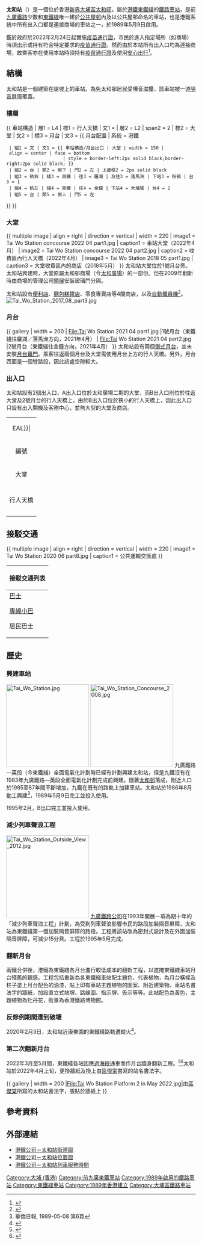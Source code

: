 {{otheruses|subject=[[香港|香港]][[港鐵|港鐵]]的[[鐵路車站|鐵路車站]]|other=其他地方的同名主題|太和站}}
{{NoteTA
|G1=Railway
|G2=Transport
|G3=Unit
|1=zh-hant:綫;zh-hans:线;
}}
{{Infobox station
|name = 太和
|eng_name = Tai Wo
|livery = #c89f05
|namecolour = white
|linecolour = {{東鐵綫顏色}}
|image = Tai Wo Station 2021 04 part4.jpg
|caption = 太和站月台（2021年4月）
|borough = {{HKG}}[[新界|新界]][[大埔區|大埔區]]
|address = [[太和_(香港)|太和]]寶雅路
|coordinates = {{Coord|22|27|3.67|N|114|9|40.21|E|display=it|type:railwaystation}}
|elevation = 
|operator = [[香港鐵路有限公司|香港鐵路有限公司]]
|lines = {{港铁路线标志|EAL|S}}
|distance = 
|platform = 2個[[側式月台|側式月台]]
|tracks = 2條
|connections = [[香港巴士|巴士]]、[[香港小巴|小巴]]
|structure = 架空車站
|hall = 
|depth = 
|levels = 2層<ref name="structure">{{cite news|url=http://www.mtr.com.hk/archive/ch/services/layouts/two.pdf|title=太和站位置圖|publisher=[[港鐵公司|港鐵公司]]|accessdate=2020-02-20|archive-date=2020-02-15|archive-url=https://web.archive.org/web/20200215094028/http://www.mtr.com.hk/archive/ch/services/layouts/two.pdf|dead-url=no}}</ref>
|interchange = 
|exits = 2個<ref name="structure"/>
|elevator = 2部<ref name="structure"/>
|escalator = 6條<ref name="structure"/>
|architect = 
|architectural_style = 
|colour = {{colorbox|#c89f05}} 泥黃色
|status = 使用中
|code = TWO<ref>TAW已由[[大圍站|大圍站]]使用，故採用TWO（'''T'''ai '''Wo'''）</ref>
|built = 
|opened = 1989年5月9日
|opening = 
|closed = 
|rebuilt = 
|former = 
|passengers = 
|station_hours = 05:37-01:03
|first = <!--羅湖/落馬洲站重開後刪除  往{{站|落馬洲}}：05:52<br />往{{站|羅湖||香港}}-->往{{站|上水||香港}}：05:49<br />往{{港鐵起訖站|ERL|L}}：05:47
|last = <!--羅湖/落馬洲站重開後刪除  往{{站|落馬洲}}：22:03<br />往{{站|羅湖||香港}}：23:35<br />-->往{{站|上水||香港}}：00:53<br />往{{港鐵起訖站|ERL|L}}：00:13<br />往{{站|紅磡}}：00:43
|adjacent = {{Adjacent stations|system=港鐵|line=東鐵|left=大埔墟|right=粉嶺}}
|other_services = 
|route_map = {{Routemap|inline=yes|legend=no|map=
RP2!~vDSTR~LL!~MFADEg\vSTRgf!~MFADEg\vDSTR~RR!~MFADEg~~{{rmri|u}} {{stl|港鐵|粉嶺}}
RP2wensRP4!~hvSTRae~LL\vSTR!~lhvSTRae\RP4q!~hvSTRae~RR~~大埔太和路
RP2!~BSl!~*1__align=r\vSTR\BSr
RP2!~BSl\vSTR\BSr!~*2__align=l
RP2l!~hvSTRa@g~LL\vSTR!~lhvSTRa@g\RP2q!~hvSTRa@g~RR~~寶雅路
WASSERq!~hvSTRe@f~LL\vSTR!~lhvSTRe@f\WASSERq!~hvSTRe@f~RR~~[[林村河|林村河]]
vDSTR~LL\vÜSTl\vDSTR~RR
vDSTR~LL!~MFADEf\vSTRgf!~MFADEf\vDSTR~RR!~MFADEf~~{{rmri|d}} {{stl|港鐵|大埔墟}}
}}
}}
'''太和站'''（{{lang-en|Tai Wo Station}}）是一個位於香港[[新界|新界]][[大埔區|大埔區]][[太和邨|太和邨]]，屬於[[港鐵|港鐵]][[東鐵綫|東鐵綫]]的[[鐵路車站|鐵路車站]]，是前[[九廣鐵路|九廣鐵路]]少數和[[東鐵綫|東鐵綫]]唯一建於[[公共屋邨|公共屋邨]]內及以公共屋邨命名的車站，也是港鐵系統中所有出入口都是連接商場的車站之一，於1989年5月9日啟用。

鑑於政府於2022年2月24日起實施[[疫苗通行證|疫苗通行證]]，市民於進入指定場所（如商場）時須出示或持有符合特定要求的[[疫苗通行證|疫苗通行證]]。然而由於本站所有出入口均為連接商場，故乘客亦在使用本站時須持有[[疫苗通行證|疫苗通行證]]及使用[[安心出行|安心出行]]<ref>{{Cite web |url=https://news.tvb.com/local/62176177e774ff3f7e0188c7/ |title=疫苗通行證正式實施 進商場等表列處所須掃安心出行 |access-date=2022-02-26 |archive-date=2022-02-26 |archive-url=https://web.archive.org/web/20220226153946/https://news.tvb.com/local/62176177e774ff3f7e0188c7/ }}</ref>。

==結構==
太和站是一個建築在堤坡上的車站。為免太和邨居民受嘈音滋擾，該車站被一道[[隔音屏障|隔音屏障]]覆蓋。

===樓層===
{{ 車站構造
| 層1 = L4 | 標1 = 行人天橋 | 文1 = {{spml|B出入口|客務中心}}
| 層2 = L2 | span2 = 2 | 標2 = 大堂 | 文2 = {{spml|A出入口|客務中心|商店|自助服務|洗手間}}
| 標3 = 月台 | 文3 = {{ 月台配置 | 系統 = 港鐵
  | 組1 = 文 | 文1 = {{ 車站構造/月台出口 | 大堂 | width = 150 | align = center | face = bottom
                      | style = border-left:2px solid black;border-right:2px solid black; }}
  | 組2 = 台 | 類2 = 側下 | 門2 = 左 | 上邊框2 = 2px solid black
  | 組3 = 軌右 | 綫3 = 東鐵 | 往3 = 羅湖 | 及往3 = 落馬洲 | 下站3 = 粉嶺 | 台3 = 1
  | 組4 = 軌左 | 綫4 = 東鐵 | 往4 = 金鐘 | 下站4 = 大埔墟 | 台4 = 2
  | 組5 = 台 | 類5 = 側上 | 門5 = 左
}}
}}

===大堂===
{{ multiple image | align = right | direction = vertical | width = 220
| image1 = Tai Wo Station concourse 2022 04 part1.jpg | caption1 = 車站大堂（2022年4月）
| image2 = Tai Wo Station concourse 2022 04 part2.jpg | caption2 = 收費區內行人天橋（2022年4月）
| image3 = Tai Wo Station 2018 05 part1.jpg | caption3 = 大堂收費區內的商店（2018年5月）
}}
太和站大堂位於1號月台旁。太和站興建時，大堂原屬太和邨商場（今[[太和廣場|太和廣場]]）的一部份。但在2009年翻新時由商場的管理公司[[領展|領展]]安裝玻璃門分隔。

太和站設有[[便利店|便利店]]、[[麵包糕餅店|麵包糕餅店]]、零食專賣店等4間商店，以及[[自動櫃員機|自動櫃員機]]<ref name="shops">{{cite web|url=http://www.mtr.com.hk/ch/customer/shops/shop_search.php#searchResult|title=車站商店搜尋－太和站|website=[[港鐵|港鐵]]|publisher=[[港鐵公司|港鐵公司]]|accessdate=2020年2月29日|language=zh-Hant|archive-date=2020年2月21日|archive-url=https://web.archive.org/web/20200221195453/http://www.mtr.com.hk/ch/customer/shops/shop_search.php#searchResult|dead-url=no}}</ref>。
[[File:Tai_Wo_Station_2017_08_part3.jpg|thumb]]

===月台===
{{ gallery | width = 200
| File:Tai Wo Station 2021 04 part1.jpg |1號月台（東鐵綫往羅湖／落馬洲方向，2021年4月）
| File:Tai Wo Station 2021 04 part2.jpg |2號月台（東鐵綫往金鐘方向，2021年4月）
}}
太和站設有兩個[[側式月台|側式月台]]，並未安裝[[月台幕門|月台幕門]]。乘客往返兩個月台及大堂需使用月台上方的行人天橋。另外，月台西面是一個彎路段，因此該處空隙較大。

===出入口===
太和站設有2個出入口，A出入口位於太和廣場二期的大堂，而B出入口則位於往返大堂及2號月台的行人天橋上。由於B出入口位於狹小的行人天橋上，因此出入口只設有出入閘機及客務中心，並無大型的大堂及商店。

<!--車站出口列表的內容經已按港鐵車站指示牌排列，請勿擅自加入非指示牌的內容-->
{| class="wikitable"
| colspan="4" align="center" bgcolor={{港鐵顏色|EAL}}|
|-
! 編號 !! 指示 !! 建議前往的目的地 !! 圖片
|-
! colspan=4 | 大堂
|-
| {{港鐵出口|A|附=盲同}} || style="white-space:nowrap;" | [[太和廣場|太和廣場]] || 太和廣場、神召會康樂中學、佛教長霞淨院、香港職工會聯盟培訓中心、[[香港鐵路博物館|香港鐵路博物館]]、錦石新村、[[文武二帝廟|文武二帝廟]]、[[帝欣苑|帝欣苑]]、[[寶雅苑|寶雅苑]]、大埔花園、大埔頭水圍村、[[太和邨|太和邨]]、太和體育館 || [[File:Tai_Wo_Station_2021_04_part5.jpg|150px]]
|-
! colspan=4 | 行人天橋
|-
| {{港鐵出口|B|附=盲升扶}} || 太和邨 || 太和邨、[[佛教大光慈航中學|佛教大光慈航中學]]、[[迦密聖道中學|迦密聖道中學]]、香港職工會聯盟培訓中心、[[香港婦女中心協會|香港婦女中心協會]]、翠怡花園、[[太湖花園|太湖花園]]、林村公立黃福鑾紀念學校、[[大埔政府合署|大埔政府合署]]、[[大埔官立小學|大埔官立小學]]、大埔三育中學、[[大埔運動場|大埔運動場]]、[[大埔游泳池|大埔游泳池]] || [[File:Tai_Wo_Station_2021_04_part6.jpg|150px]]
|-
| bgcolor="#EEEEEE" colspan=44 | {{港鐵出口|註=盲升扶同}}
|}

==接駁交通==
{{ multiple image | align = right | direction = vertical | width = 220
| image1 = Tai Wo Station 2020 06 part6.jpg | caption1 = 公共運輸交匯處
}}
{| class="mw-collapsible mw-collapsed wikitable" style="background:white; margin: 0 auto; width: auto;"  
! 接駁交通列表
|-
|
;[[香港巴士|巴士]]
{{九龍新界巴士簡單列表|63R|64K|64P|64X|65K|65X|71K|72|73|73A|73B|74A|74C|74D|264R|271P|271S|272E|273C|273P|N73|T74}}
{{過海隧道巴士簡單列表|307P|907B|907C_sa<!--|907D|N307-->}}
{{大嶼山巴士簡單列表|E41|N42A|N42P}}
;[[香港小巴|專線小巴]]
{{新界專線小巴簡單列表|21K|25A|25B|25K}}
;居民巴士
{{新界居民巴士簡單列表|NR51|NR503|NR514|NR533}}
|}

==歷史==
===興建車站===
[[File:Tai_Wo_Station.jpg|220px]]
[[File:Tai_Wo_Station_Concourse_2008.jpg|220px]]
九廣鐵路—英段（今東鐵綫）全面電氣化計劃時已經有計劃興建太和站，但是九鐵沒有在1983年九廣鐵路—英段全面電氣化計劃完成前興建。隨著[[太和邨|太和邨]]落成，附近人口於1985至87年間不斷增加，九鐵在既有的路軌上加建車站。太和站於1986年8月動工興建<REF>華僑日報, 1989-05-08 第6頁</REF>，1989年5月9日完工並投入使用。

1995年2月，B出口完工並投入使用。

===減少列車聲浪工程===
[[File:Tai_Wo_Station_Outside_View_2012.jpg|220px]]
[[九廣鐵路公司|九廣鐵路公司]]在1993年開展一項為期十年的「減少列車聲浪工程」計劃，為受到列車聲浪影響市民的路段加裝隔音屏障，太和站為東鐵綫第一個加裝隔音屏障的路段。工程將該站改為密封式設計及在外圍加裝隔音屏障，可減少15分貝。工程於1995年5月完成。

===翻新月台===
兩鐵合併後，港鐵為東鐵綫各月台進行較低成本的翻新工程，以遮掩東鐵綫車站月台殘舊的觀感。工程包括重新為各東鐵綫車站配主題色、代表植物，為月台橫樑及柱子塗上月台配色的油漆，貼上印有車站主題植物的圖案、附近建築物、車站名書法字的牆紙，加設直立式站牌、路線圖、指示牌、告示等等。此站配色為黃色，主題植物為牡丹花，街景為香港鐵路博物館。

===反修例期間遭到破壞===
2020年2月3日，太和站近康樂園的東鐵綫路軌遭縱火<ref>{{cite news|url=http://news.wenweipo.com/2020/02/03/IN2002030010.htm|title=港鐵四站連環遭破壞縱火|publisher=文匯網|date=2020-02-03|accessdate=2020-02-03|archive-date=2020-02-03|archive-url=https://web.archive.org/web/20200203090648/http://news.wenweipo.com/2020/02/03/IN2002030010.htm|dead-url=no}}</ref>。

===第二次翻新月台===
2022年3月至5月間，東鐵綫各站因應[[沙田至中環綫|過海段]]通車而作月台牆身翻新工程。<ref>{{cite news|url=https://std.stheadline.com/realtime/article/1814045/%E5%8D%B3%E6%99%82-%E6%B8%AF%E8%81%9E-%E6%9D%B1%E9%90%B5%E7%B7%9A%E8%BB%8A%E7%AB%99%E6%9C%88%E5%8F%B0%E6%8F%90%E5%8D%87%E7%BE%8E%E5%8C%96%E5%B7%A5%E7%A8%8B%E5%B1%95%E9%96%8B-%E9%A0%90%E8%A8%885%E6%9C%88%E5%AE%8C%E6%88%90|title=東鐵線車站月台提升美化工程展開 預計5月完成|work=星島日報|date=2022-03-01|accessdate=2022-05-18|archive-date=2022-03-08|archive-url=https://web.archive.org/web/20220308063004/https://std.stheadline.com/realtime/article/1814045/%E5%8D%B3%E6%99%82-%E6%B8%AF%E8%81%9E-%E6%9D%B1%E9%90%B5%E7%B7%9A%E8%BB%8A%E7%AB%99%E6%9C%88%E5%8F%B0%E6%8F%90%E5%8D%87%E7%BE%8E%E5%8C%96%E5%B7%A5%E7%A8%8B%E5%B1%95%E9%96%8B-%E9%A0%90%E8%A8%885%E6%9C%88%E5%AE%8C%E6%88%90}}</ref><ref>{{cite news|url=https://topick.hket.com/article/3192389/%E3%80%90%E6%9D%B1%E9%90%B5%E9%81%8E%E6%B5%B7%E3%80%91%E6%B8%AF%E9%90%B5%E6%8C%87%E7%BE%8E%E5%8C%9612%E5%80%8B%E6%9D%B1%E9%90%B5%E7%B6%AB%E8%BB%8A%E7%AB%99%E6%9C%88%E5%8F%B0%E7%89%86%E8%BA%AB%E5%8F%8A%E6%8F%90%E5%8D%87%E5%B7%A5%E7%A8%8B%20%20%20%20%20%E4%B9%9D%E9%BE%8D%E5%A1%98%E7%AB%99%E7%8E%87%E5%85%88%E5%B1%95%E9%96%8B%E6%96%995%E6%9C%88%E5%AE%8C%E6%88%90|title=【東鐵過海】港鐵指美化12個東鐵綫車站月台牆身及提升工程 九龍塘站率先展開料5月完成|work=Topick|date=2022-03-02|accessdate=2022-05-18|archive-date=2022-03-08|archive-url=https://web.archive.org/web/20220308173953/https://topick.hket.com/article/3192389/%E3%80%90%E6%9D%B1%E9%90%B5%E9%81%8E%E6%B5%B7%E3%80%91%E6%B8%AF%E9%90%B5%E6%8C%87%E7%BE%8E%E5%8C%9612%E5%80%8B%E6%9D%B1%E9%90%B5%E7%B6%AB%E8%BB%8A%E7%AB%99%E6%9C%88%E5%8F%B0%E7%89%86%E8%BA%AB%E5%8F%8A%E6%8F%90%E5%8D%87%E5%B7%A5%E7%A8%8B%20%20%20%20%20%E4%B9%9D%E9%BE%8D%E5%A1%98%E7%AB%99%E7%8E%87%E5%85%88%E5%B1%95%E9%96%8B%E6%96%995%E6%9C%88%E5%AE%8C%E6%88%90}}</ref>太和站於2022年4月上旬，更換牆紙及換上由[[區傑棠|區傑棠]]書寫的站名書法字。

{{ gallery | width = 200
|File:Tai Wo Station Platform 2 in May 2022.jpg|由[[區傑棠|區傑棠]]所寫的太和站書法字，張貼於牆紙上
}}

==參考資料==
{{reflist|30em}}

==外部連結==
{{Commonscat|Tai Wo Station}}
* [http://www.mtr.com.hk/archive/ch/services/maps/two.pdf 港鐵公司－太和站街道圖]{{Wayback|url=http://www.mtr.com.hk/archive/ch/services/maps/two.pdf |date=20150211152835 }}
* [http://www.mtr.com.hk/archive/ch/services/layouts/two.pdf 港鐵公司－太和站位置圖]{{Wayback|url=http://www.mtr.com.hk/archive/ch/services/layouts/two.pdf |date=20150211151709 }}
* [https://www.mtr.com.hk/ch/customer/services/service_hours_search.php?query_type=search&station=73 港鐵公司－太和站列車服務時間]{{Wayback|url=http://www.mtr.com.hk/archive/ch/services/timetables/two.pdf |date=20141029191429 }}
{{東鐵綫}}
{{港鐵車站|MTR}}

[[Category:大埔_(香港)|Category:大埔 (香港)]]
[[Category:前九廣東鐵車站|Category:前九廣東鐵車站]]
[[Category:1989年啟用的鐵路車站|Category:1989年啟用的鐵路車站]]
[[Category:東鐵綫車站|Category:東鐵綫車站]]
[[Category:1989年香港建立|Category:1989年香港建立]]
[[Category:大埔區鐵路車站|Category:大埔區鐵路車站]]